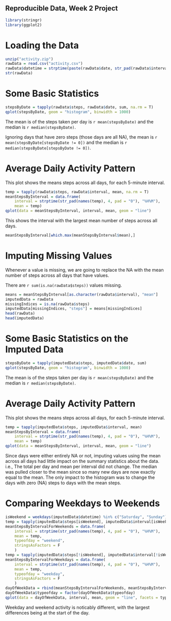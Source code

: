 Reproducible Data, Week 2 Project
-----


```r
library(stringr)
library(ggplot2)
```

# Loading the Data

```r
unzip("activity.zip")
rawData = read.csv("activity.csv")
rawData$datetime = strptime(paste(rawData$date, str_pad(rawData$interval, 4, pad = "0")), "%Y-%m-%d %H%M")
str(rawData)
```

# Some Basic Statistics

```r
stepsByDate = tapply(rawData$steps, rawData$date, sum, na.rm = T)
qplot(stepsByDate, geom = "histogram", binwidth = 1000)
```

The mean is of the steps taken per day is `r mean(stepsByDate)` and the median is `r median(stepsByDate)`.

Ignoring days that have zero steps (those days are all NA), the mean is `r mean(stepsByDate[stepsByDate != 0])` and the median is `r median(stepsByDate[stepsByDate != 0])`.

# Average Daily Activity Pattern

This plot shows the means steps across all days, for each 5-minute interval.

```r
temp = tapply(rawData$steps, rawData$interval, mean, na.rm = T)
meanStepsByInterval = data.frame(
    interval = strptime(str_pad(names(temp), 4, pad = "0"), "%H%M"),
    mean = temp)
qplot(data = meanStepsByInterval, interval, mean, geom = "line")
```

This shows the interval with the largest mean number of steps across all days.

```r
meanStepsByInterval[which.max(meanStepsByInterval$mean),]
```

# Imputing Missing Values

Whenever a value is missing, we are going to replace the NA with the mean number of steps across all days that have values.

There are `r sum(is.na(rawData$steps))` values missing.

```r
means = meanStepsByInterval[as.character(rawData$interval), "mean"]
imputedData = rawData
missingIndices = is.na(rawData$steps)
imputedData[missingIndices, "steps"] = means[missingIndices]
head(rawData)
head(imputedData)
```

# Some Basic Statistics on the Imputed Data

```r
stepsByDate = tapply(imputedData$steps, imputedData$date, sum)
qplot(stepsByDate, geom = "histogram", binwidth = 1000)
```

The mean is of the steps taken per day is `r mean(stepsByDate)` and the median is `r median(stepsByDate)`.

# Average Daily Activity Pattern

This plot shows the means steps across all days, for each 5-minute interval.

```r
temp = tapply(imputedData$steps, imputedData$interval, mean)
meanStepsByInterval = data.frame(
    interval = strptime(str_pad(names(temp), 4, pad = "0"), "%H%M"),
    mean = temp)
qplot(data = meanStepsByInterval, interval, mean, geom = "line")
```

Since days were either entirely NA or not, imputing values using the mean across all days had little impact on the summary statistics about the data. i.e., The total per day and mean per interval did not change. The median was pulled closer to the mean since so many new days are now exactly equal to the mean. The only impact to the histogram was to change the days with zero (NA) steps to days with the mean steps.

# Comparing Weekdays to Weekends

```r
isWeekend = weekdays(imputedData$datetime) %in% c("Saturday", "Sunday")
temp = tapply(imputedData$steps[isWeekend], imputedData$interval[isWeekend], mean)
meanStepsByIntervalForWeekends = data.frame(
    interval = strptime(str_pad(names(temp), 4, pad = "0"), "%H%M"),
    mean = temp,
    typeofday = "weekend",
    stringsAsFactors = F
    )
temp = tapply(imputedData$steps[!isWeekend], imputedData$interval[!isWeekend], mean)
meanStepsByIntervalForWeekdays = data.frame(
    interval = strptime(str_pad(names(temp), 4, pad = "0"), "%H%M"),
    mean = temp,
    typeofday = "weekday",
    stringsAsFactors = F
    )
dayOfWeekData = rbind(meanStepsByIntervalForWeekends, meanStepsByIntervalForWeekdays)
dayOfWeekData$typeofday = factor(dayOfWeekData$typeofday)
qplot(data = dayOfWeekData, interval, mean, geom = "line", facets = typeofday ~ .)
```

Weekday and weekend activity is noticably different, with the largest differences being at the start of the day.

